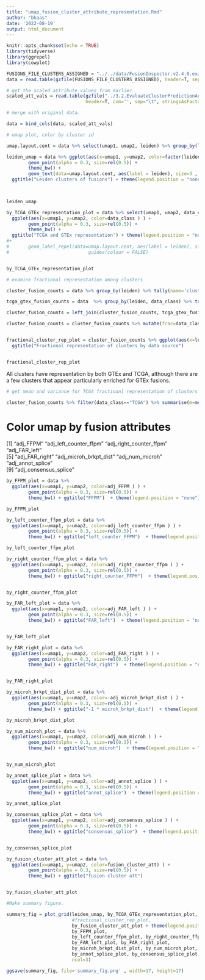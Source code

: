 ```yaml
---
title: "umap_fusion_cluster_attribute_representation.Rmd"
author: "bhaas"
date: '2022-08-19'
output: html_document
---
```


```r
knitr::opts_chunk$set(echo = TRUE)
library(tidyverse)
library(ggrepel)
library(cowplot)
```


```r

FUSIONS_FILE_CLUSTERS_ASSIGNED = "../../data/FusionInspector.v2.4.0.examine_recurrents.tsv.gz"
data = read.table(gzfile(FUSIONS_FILE_CLUSTERS_ASSIGNED), header=T, sep="\t", stringsAsFactors = F)
```


```r
# get the scaled attribute values from earlier.
scaled_att_vals = read.table(gzfile("../3.2.EvaluateClusterPredictionAccuracy/fusion_atts_scaled_values.tsv.gz"), 
                             header=T, com='', sep="\t", stringsAsFactors = F)
```

```r
# merge with original data.

data = bind_cols(data, scaled_att_vals)

```


```r

# umap plot, color by cluster id

umap.layout.cent = data %>% select(umap1, umap2, leiden) %>% group_by(leiden) %>% summarize_all(mean)

leiden_umap = data %>% ggplot(aes(x=umap1, y=umap2, color=factor(leiden))) + 
        geom_point(alpha = 0.3, size=rel(0.5)) + 
        theme_bw() + 
        geom_text(data=umap.layout.cent, aes(label = leiden), size=3 , color='black') +
  ggtitle("Leiden clusters of fusions") + theme(legend.position = "none")
  


leiden_umap

```



```r

by_TCGA_GTEx_representation_plot = data %>% select(umap1, umap2, data_class, leiden) %>%
  ggplot(aes(x=umap1, y=umap2, color=data_class ) ) + 
        geom_point(alpha = 0.3, size=rel(0.5)) +
        theme_bw() +
  ggtitle("TCGA and GTEx representation") + theme(legend.position = "none")
#+ 
#       geom_label_repel(data=umap.layout.cent, aes(label = leiden), size=3 ) + 
#                             guides(colour = FALSE)


by_TCGA_GTEx_representation_plot

```


```r

# examine fractional representation among clusters

cluster_fusion_counts = data %>% group_by(leiden) %>% tally(name='cluster_fusion_count')

tcga_gtex_fusion_counts = data  %>% group_by(leiden, data_class) %>% tally(name='data_class_fusion_count')

cluster_fusion_counts = left_join(cluster_fusion_counts, tcga_gtex_fusion_counts, by='leiden')

cluster_fusion_counts = cluster_fusion_counts %>% mutate(frac=data_class_fusion_count/cluster_fusion_count)


fractional_cluster_rep_plot = cluster_fusion_counts %>% ggplot(aes(x=leiden, y=frac, fill=data_class)) + geom_col() +
  ggtitle("Fractional representation of clusters by data source")


fractional_cluster_rep_plot
```

All clusters have representation by both GTEx and TCGA, although there are a few clusters that appear particularly enriched for GTEx fusions.

```r

# get mean and variance for TCGA fractioanl representation of clusters

cluster_fusion_counts %>% filter(data_class=="TCGA") %>% summarise(m=mean(frac), v=var(frac))
```
# Color umap by fusion attributes

[1] "adj_FFPM"               "adj_left_counter_ffpm"  "adj_right_counter_ffpm" "adj_FAR_left"          
[5] "adj_FAR_right"          "adj_microh_brkpt_dist"  "adj_num_microh"         "adj_annot_splice"      
[9] "adj_consensus_splice" 


```r

by_FFPM_plot = data %>% 
  ggplot(aes(x=umap1, y=umap2, color=adj_FFPM ) ) + 
        geom_point(alpha = 0.3, size=rel(0.5)) +
        theme_bw() + ggtitle("FFPM")  + theme(legend.position = "none")

by_FFPM_plot


```


```r

by_left_counter_ffpm_plot = data %>% 
  ggplot(aes(x=umap1, y=umap2, color=adj_left_counter_ffpm ) ) + 
        geom_point(alpha = 0.3, size=rel(0.5)) +
        theme_bw() + ggtitle("left_counter_FFPM")  + theme(legend.position = "none")

by_left_counter_ffpm_plot


```

```r

by_right_counter_ffpm_plot = data %>% 
  ggplot(aes(x=umap1, y=umap2, color=adj_right_counter_ffpm ) ) + 
        geom_point(alpha = 0.3, size=rel(0.5)) +
        theme_bw() + ggtitle("right_counter_FFPM")  + theme(legend.position = "none")


by_right_counter_ffpm_plot

```




```r

by_FAR_left_plot = data %>% 
  ggplot(aes(x=umap1, y=umap2, color=adj_FAR_left ) ) + 
        geom_point(alpha = 0.3, size=rel(0.5)) +
        theme_bw() + ggtitle("FAR_left")  + theme(legend.position = "none")


by_FAR_left_plot

```


```r

by_FAR_right_plot = data %>% 
  ggplot(aes(x=umap1, y=umap2, color=adj_FAR_right ) ) + 
        geom_point(alpha = 0.3, size=rel(0.5)) +
        theme_bw() + ggtitle("FAR_right")  + theme(legend.position = "none")


by_FAR_right_plot

```


```r

by_microh_brkpt_dist_plot = data %>% 
  ggplot(aes(x=umap1, y=umap2, color=-adj_microh_brkpt_dist ) ) + 
        geom_point(alpha = 0.3, size=rel(0.5)) +
        theme_bw() + ggtitle("-1 * microh_brkpt_dist")  + theme(legend.position = "none")

by_microh_brkpt_dist_plot


```


```r

by_num_microh_plot = data %>% 
  ggplot(aes(x=umap1, y=umap2, color=adj_num_microh ) ) + 
        geom_point(alpha = 0.3, size=rel(0.5)) +
        theme_bw() + ggtitle("num_microh")  + theme(legend.position = "none")


by_num_microh_plot

```



```r

by_annot_splice_plot = data %>% 
  ggplot(aes(x=umap1, y=umap2, color=adj_annot_splice ) ) + 
        geom_point(alpha = 0.3, size=rel(0.5)) +
        theme_bw() + ggtitle("annot_splice")  + theme(legend.position = "none")

by_annot_splice_plot

```


```r

by_consensus_splice_plot = data %>% 
  ggplot(aes(x=umap1, y=umap2, color=adj_consensus_splice ) ) + 
        geom_point(alpha = 0.3, size=rel(0.5)) +
        theme_bw() + ggtitle("consensus_splice")  + theme(legend.position = "none")


by_consensus_splice_plot


```

```r

by_fusion_cluster_att_plot = data %>% 
  ggplot(aes(x=umap1, y=umap2, color=fusion_cluster_att) ) + 
        geom_point(alpha = 0.3, size=rel(0.5)) +
        theme_bw() + ggtitle("fusion cluster att") 


by_fusion_cluster_att_plot


```

```r

#Make summary figure.

summary_fig = plot_grid(leiden_umap, by_TCGA_GTEx_representation_plot, 
                        #fractional_cluster_rep_plot, 
                        by_fusion_cluster_att_plot + theme(legend.position = "none"),
                        by_FFPM_plot, 
                        by_left_counter_ffpm_plot, by_right_counter_ffpm_plot,
                        by_FAR_left_plot, by_FAR_right_plot,
                        by_microh_brkpt_dist_plot, by_num_microh_plot,
                        by_annot_splice_plot, by_consensus_splice_plot,
                        ncol=3)  

ggsave(summary_fig, file='summary_fig.png' , width=17, height=17)


```






